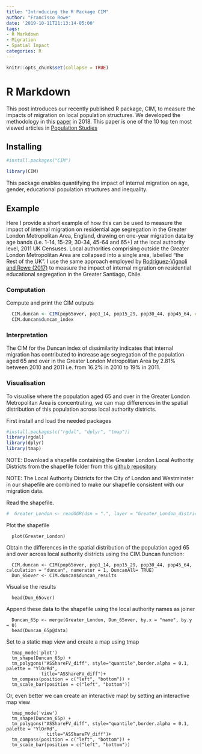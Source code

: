 ```yaml
---
title: "Introducing the R Package CIM"
author: "Francisco Rowe"
date: '2019-10-11T21:13:14-05:00'
tags:
- R Markdown
- Migration
- Spatial Impact
categories: R
---
```


```r
knitr::opts_chunk$set(collapse = TRUE)
```

# R Markdown

This post introduces our recently published R package, CIM, to measure the impacts of migration on local population structures. We developed the methodology in this [paper](https://doi.org/10.1080/00324728.2017.1416155) in 2018. This paper is one of the 10 top ten most viewed articles in [Population Studies](https://www.tandfonline.com/action/showMostReadArticles?journalCode=rpst20)

## Installing
```r
#install.packages("CIM")

library(CIM)
```

This package enables quantifying the impact of internal migration on age, gender, educational population structures and inequality.

## Example

Here I provide a short example of how this can be used to measure the impact of internal migration on residential age segregation in the Greater London Metropolitan Area, England, drawing on one-year migration data by age bands (i.e. 1-14, 15-29, 30-34, 45-64 and 65+) at the local authority level, 2011 UK Censuses. Local authorities comprising outside the Greater London Metropolitan Area are collapsed into a single area, labelled "the Rest of the UK". I use the same approach employed by [Rodríguez-Vignoli and Rowe (2017)](https://www.researchgate.net/publication/321998653_The_Changing_Impacts_of_Internal_Migration_on_Residential_Socio-Economic_Segregation_in_the_Greater_Santiago) to measure the impact of internal migration on residential educational segregation in the Greater Santiago, Chile.

### Computation

Compute and print the CIM outputs

```r
  CIM.duncan <- CIM(pop65over, pop1_14, pop15_29, pop30_44, pop45_64, calculation = "duncan", numerator = 1, DuncanAll= TRUE)
  CIM.duncan$duncan_index
```

### Interpretation

The CIM for the Duncan index of dissimilarity indicates that internal migration has contributed to increase age segregation of the population aged 65 and over in the Greater London Metropolitan Area by 2.81% between 2010 and 2011 i.e. from 16.2% in 2010 to 19% in 2011.

### Visualisation

To visualise where the population aged 65 and over in the Greater London Metropolitan Area is concentrating, we can map differences in the spatial distribution of this population across local authority districts.

First install and load the needed packages

```r
#install.packages(c("rgdal", "dplyr", "tmap"))
library(rgdal)
library(dplyr)
library(tmap)
```
  
NOTE: Download a shapefile containing the Greater London Local Authority Districts from the shapefile folder from this [github repository](https://github.com/fcorowe/cim)

NOTE: The Local Authority Districts for the City of London and Westminster in our shapefile are combined to make our shapefile consistent with our migration data.

Read the shapefile.

```r
#  Greater_London <- readOGR(dsn = ".", layer = "Greater_London_districts", stringsAsFactors = FALSE)
```

Plot the shapefile

```
  plot(Greater_London)
```
  
Obtain the differences in the spatial distribution of the population aged 65 and over across local authority districts using the CIM.Duncan function:

```
  CIM.duncan <- CIM(pop65over, pop1_14, pop15_29, pop30_44, pop45_64, calculation = "duncan", numerator = 1, DuncanAll= TRUE)
  Dun_65over <- CIM.duncan$duncan_results
```

Visualise the results
  
```
  head(Dun_65over)
```
Append these data to the shapefile using the local authority names as joiner

```
  Duncan_65p <- merge(Greater_London, Dun_65over, by.x = "name", by.y = 0)
  head(Duncan_65p@data)
```
  
Set to a static map view and create a map using tmap

```
  tmap_mode('plot')
  tm_shape(Duncan_65p) +
  tm_polygons("ASShareFV_diff", style="quantile",border.alpha = 0.1, palette = "YlOrRd", 
             title="ASShareFV_diff")+
  tm_compass(position = c("left", "bottom")) +
  tm_scale_bar(position = c("left", "bottom"))
```
  
Or, even better we can create an interactive map! by setting an interactive map view

```
  tmap_mode('view')
  tm_shape(Duncan_65p) +
  tm_polygons("ASShareFV_diff", style="quantile",border.alpha = 0.1, palette = "YlOrRd", 
               title="ASShareFV_diff")+
  tm_compass(position = c("left", "bottom")) +
  tm_scale_bar(position = c("left", "bottom"))
```

  